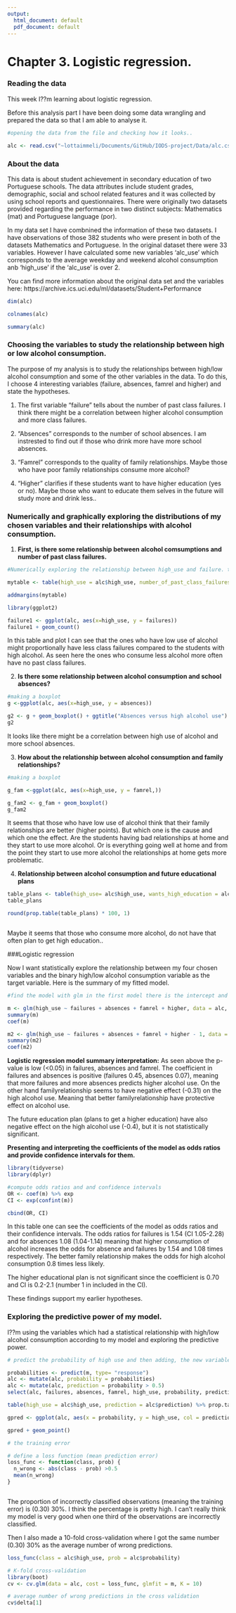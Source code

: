 ```yaml
---
output:
  html_document: default
  pdf_document: default
---
```


# Chapter 3. Logistic regression.

### Reading the data

This week I??m learning about logistic regression. 

Before this analysis part I have been doing some data wrangling and prepared the data so that I am able to analyse it.

```r

#opening the data from the file and checking how it looks.. 

alc <- read.csv("~lottaimmeli/Documents/GitHub/IODS-project/Data/alc.csv", header = TRUE, sep = ",")


```

### About the data

This data is about student achievement in secondary education of two Portuguese schools. The data attributes include student grades, demographic, social and school related features and it was collected by using school reports and questionnaires. There were originally two datasets provided regarding the performance in two distinct subjects: Mathematics (mat) and Portuguese language (por). 

In my data set I have combnined the information of these two datasets. I have observations of those 382 students who were present in both of the datasets Mathematics and Portuguese. In the original dataset there were 33 variables. However I have calculated some new variables 'alc_use' which corresponds to the average weekday and weekend alcohol consumption anb 'high_use' if the 'alc_use' is over 2.

You can find more information about the original data set and the variables here:
https://archive.ics.uci.edu/ml/datasets/Student+Performance


```r
dim(alc)

colnames(alc)

summary(alc)

```


### Choosing the variables to study the relationship between high or low alcohol consumption.

The purpose of my analysis is to study the relationships between high/low alcohol consumption and some of the other variables in the data. To do this, I choose 4 interesting variables (failure, absences, famrel and higher) and state the hypotheses.

1) The first variable "failure" tells about the number of past class failures. I think there might be a correlation between higher alcohol consumption and more class failures. 

2) "Absences" corresponds to the number of school absences. I am instrested to find out if those who drink more have more school absences. 

3) "Famrel" corresponds to the quality of family relationships. Maybe those who have poor family relationships consume more alcohol?

4) "Higher" clarifies if these students want to have higher education (yes or no). Maybe those who want to educate them selves in the future will study more and drink less..

### Numerically and graphically exploring the distributions of my chosen variables and their relationships with alcohol consumption.


1) **First, is there some relationship between alcohol comsumptions and number of past class failures.**

```r
#Numerically exploring the relationship between high_use and failure. table and geom_count plot

mytable <- table(high_use = alc$high_use, number_of_past_class_failures = alc$failures)

addmargins(mytable)

library(ggplot2)

failure1 <- ggplot(alc, aes(x=high_use, y = failures))
failure1 + geom_count()


```

In this table and plot I can see that the ones who have low use of alcohol might proportionally have less class failures compared to the students with high alcohol. As seen here the ones who consume less alcohol more often have no past class failures. 

2) **Is there some relationship between alcohol consumption and school absences?**

```r

#making a boxplot
g <-ggplot(alc, aes(x=high_use, y = absences))

g2 <- g + geom_boxplot() + ggtitle("Absences versus high alcohol use")
g2 


```
It looks like there might be a correlation between high use of alcohol and more school absences.


3) **How about the relationship between alcohol consumption and family relationships?**

```r
#making a boxplot

g_fam <-ggplot(alc, aes(x=high_use, y = famrel,))

g_fam2 <- g_fam + geom_boxplot() 
g_fam2


```

It seems that those who have low use of alcohol think that their family relationships are better (higher points). But which one is the cause and which one the effect. Are the students having bad relationships at home and they start to use more alcohol. Or is everything going well at home and from the point they start to use more alcohol the relationships at home gets more problematic. 


4) **Relationship between alcohol consumption and future educational plans**

```r
table_plans <- table(high_use= alc$high_use, wants_high_education = alc$higher)
table_plans

round(prop.table(table_plans) * 100, 1)



```

Maybe it seems that those who consume more alcohol, do not have that often plan to get high education..


###Logistic regression

Now I want statistically explore the relationship between my four chosen variables and the binary high/low alcohol consumption variable as the target variable. Here is the summary of my fitted model.

```r
#find the model with glm in the first model there is the intercept and in the m2 I took the intercept away

m <- glm(high_use ~ failures + absences + famrel + higher, data = alc, family = "binomial")
summary(m)
coef(m)

m2 <- glm(high_use ~ failures + absences + famrel + higher - 1, data = alc, family = "binomial")
summary(m2)
coef(m2)

```
**Logistic regression model summary interpretation:**
As seen above the p-value is low (<0.05) in failures, absences and famrel. The coefficient in failures and absences is positive (failures 0.45, absences 0.07), meaning that more failures and more absences predicts higher alcohol use. On the other hand familyrelationship seems to have negative effect (-0.31) on the high alcohol use. Meaning that better familyrelationship have protective effect on alcohol use.

The future education plan (plans to get a higher education) have also negative effect  on the high alcohol use (-0.4), but it is not statistically significant. 

**Presenting and interpreting the coefficients of the model as odds ratios and provide confidence intervals for them.**

```r
library(tidyverse)
library(dplyr)

#compute odds ratios and and confidence intervals
OR <- coef(m) %>% exp
CI <- exp(confint(m))

cbind(OR, CI)

```

In this table one can see the coefficients of the model as odds ratios and their confidence intervals.  The odds ratios for failures is 1.54 (CI 1.05-2.28) and for absences 1.08 (1.04-1.14) meaning that higher consumption of alcohol increases the odds for absence and failures by 1.54 and 1.08 times respectively. The better family relationship makes the odds for high alcohol consumption 0.8 times less likely.

The higher educational plan is not significant since the coefficient is 0.70 and CI is 0.2-2.1 (number 1 in included in the CI).

These findings support my earlier hypotheses.  

### Exploring the predictive power of my model. 

I??m using the variables which had a statistical relationship with high/low alcohol consumption according to my model and exploring the predictive power.

```r

# predict the probability of high use and then adding, the new variable in the alc dataset. Then using the probability to make a prediction of high_use. lookin the last 10 observations

probabilities <- predict(m, type= "response")
alc <- mutate(alc, probability = probabilities)
alc <- mutate(alc, prediction = probability > 0.5)
select(alc, failures, absences, famrel, high_use, probability, prediction) %>% tail(10)

table(high_use = alc$high_use, prediction = alc$prediction) %>% prop.table %>% addmargins

gpred <- ggplot(alc, aes(x = probability, y = high_use, col = prediction))

gpred + geom_point()

# the training error

# define a loss function (mean prediction error)
loss_func <- function(class, prob) {
  n_wrong <- abs(class - prob) >0.5
  mean(n_wrong)
}



```



The proportion of incorrectly classified observations (meaning the training error) is (0.30) 30%. I think the percentage is pretty high. I can't really think my model is very good when one third of the observations  are incorrectly classified.


Then I also made a 10-fold  cross-validation where I got the same number (0.30) 30% as the average number of wrong predictions. 

```r

loss_func(class = alc$high_use, prob = alc$probability)

# K-fold cross-validation
library(boot)
cv <- cv.glm(data = alc, cost = loss_func, glmfit = m, K = 10)

# average number of wrong predictions in the cross validation
cv$delta[1]
```

